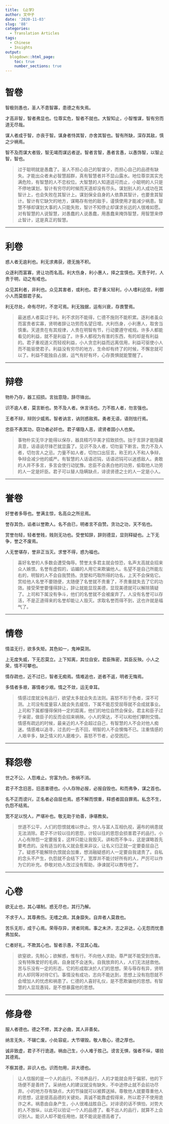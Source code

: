 ```yaml
---
title: 《止学》
author: 文中子
date: '2020-11-03'
slug: '88'
categories:
  - Translation Articles
tags:
  - Chinese
  - Insights
output:
  blogdown::html_page:
    toc: true
    number_sections: true
---
```


# 智卷

智极则愚也，圣人不患智寡，患德之有失焉。

才高非智，智者弗显也。位尊实危，智者不就也。大智知止，小智惟谋，智有穷而道无尽哉。

谋人者成于智，亦丧于智。谋身者恃其智，亦舍其智也。智有所缺，深存其敌，慎之少祸焉。

智不及而谋大者毁，智无竭而谋远者逆。智者言智，愚者言愚，以愚饰智，以智止智，智也。

> 过于聪明就是愚蠢了。圣人不担心自己的智谋少，而担心自己的品德有缺失。才能出众者未必智慧超群，真有智慧者并不显山露水。地位尊崇其实充满危险，有智慧的人不恋权位。大智慧的人知道适可而止，小聪明的人只是不停地谋划，智计有穷尽的时候而天道却没有尽头。谋划别人的人成功在其智计上，也会失败在其智计上。谋划保全自身的人依靠其智计，也要舍其智计。智计有它缺欠的地方，谋略存有他的敌手，谨慎使用才能减少祸患。智慧不够却谋划大事的人只能失败，智计不知停止却谋求长远的人很难如愿。对有智慧的人说智慧，对愚蠢的人说愚蠢，用愚蠢来掩饰智慧，用智慧来停止智计，这是真正的智慧。

---

# 利卷

惑人者无逾利也。利无求弗获，德无施不积。

众逐利而富寡，贤让功而名高。利大伤身，利小惠人，择之宜慎也。天贵于时，人贵于明，动之有戒也。

众见其利者，非利也。众见其害者，或利也。君子重义轻利，小人嗜利远信，利御小人而莫御君子矣。

利无尽处，命有尽时，不怠可焉。利无独据，运有兴衰，存畏警焉。

> 最迷惑人者莫过于利。利不求则不能得，仁德不施则不能积累。逐利者虽众而富贵者实寡，贤明者辞让功劳而名望日增。大利伤身，小利惠人，取舍当慎重。天道贵在有其规律，人贵在明智有节，行动要遵守戒规。许多人都能看见的利益，就不是利益了。许多人都视为有害的东西，有的却是有利益的。君子重视道义而轻视利益，小人贪恋利益而远离信用，利益可驱使小人而不能驱使君子。利益没有穷尽的地方，生命却有终了的时候，不懈怠就可以了。利益不能独自占据，运气有好有坏，心存畏惧就能警醒了。

---

# 辩卷

物朴乃存，器工招损。言拙意隐，辞尽锋出。

识不逾人者，莫言断也。势不及人者。休言讳也。力不胜人者，勿言强也。

王者不辩，辩则少威焉。智者讷言，讷则惑敌焉。勇者无语，语则怯行焉。

忠臣不表其功，窃功者必奸也。君子堪隐人恶，谤贤者固小人也矣。

> 事物朴实无华才能得以保存，器具精巧华美才招致损伤。拙于言辞才能隐藏真意，话语说尽锋芒就显露了。见识不及人者，切勿妄下断言。势力不及人者，切勿言人之忌。力量不如人者，切勿口出狂言。称王的人不和人争辩，争辩会减少他的威严。有智慧的人话语迟钝，话语迟钝可以迷惑敌人。勇敢的人并不多言，多言会使行动犹豫。忠臣不会表白他的功劳，偷取他人功劳的人一定是奸臣。君子可以替人隐瞒缺点，诽谤贤德之士的人一定是小人。

---

# 誉卷

好誉者多辱也。誉满主惊，名高众之所忌焉。

誉存其伪，谄者以誉欺人。名不由已，明者言不自赞。贪功之功，天不佑也。

赏誉勿轻，轻者誉贱，贱则无功也。受誉知辞，辞则德显，显则释疑也。上下无争，誉之不废焉。

人无誉堪存，誉非正当灭。求誉不得，惑为福也。

> 喜好名誉的人多数会遭受侮辱。赞誉太多君主就会惊恐，名声太高就会招来众人嫉恨。名誉有虚假的，谄媚的人用它来欺骗他人。名望不是自己所能左右的，明智的人不会自我赞扬。贪婪和巧取所得的功名，上天不会保佑它。赏给他人名誉不要随便，太随便了名誉就不贵重了，不贵重就失去了它的功效。接受荣誉要懂得辞让，辞让就能显现美德，显现美德就可以解除猜疑了。上司和下属没有争斗，他们的名誉就不会被废弃了。人没有名誉可以存活，不是正道得来的名誉却能让人毁灭。求取名誉而得不到，这也许就是福气了。


---

# 情卷

情滥无行，欲多失矩。其色如一，鬼神莫测。

上无度失威，下无忍莫立。上下知离，其位自安。君臣殊密，其臣反殃。小人之荣，情不可攀也。

情存疏也，近不过已，智者无痴焉。情难追也，逝者不返，明者无悔焉。

多情者多艰，寡情者少艰。情之不敛，运无幸耳。

> 情感过度就没有品行，欲望太多就会失去法则。喜怒不形于色者，深不可测。上司没有度量容人就会失去威信，下属不能忍受屈辱就不会成就事业。上司和下属都懂得保持一定的距离，他们的地位自然会保全。君主和臣子过于亲密，做臣子的反而会招来祸殃。小人的荣达，不可以和他们攀附交情。情感有疏远的时候，最亲近的人不会超过自己，有智慧的人不会对他人痴迷。情感难以追寻，过去的一去不回，明智的人不会懊悔不已。注重情感的人艰辛多，缺乏情义的人磨难少。喜怒不节者，必受困厄。

---

# 释怨卷

世之不公，人怨难止。穷富为仇，弥祸不消。

君子不念旧恶，旧恶害德也。小人存隙必报，必报自毁也。和而弗争，谋之首也。

名不正而谤兴，正名者必自屈也焉。惑不解而恨重，释惑者固自罪焉。私念不生，仇怨不结焉。

宽不足以悦人，严堪补也。敬无助于劝善，诤堪教矣。

> 世道不公平，人们的怨恨就难以停止。穷人与富人互相仇视，遍布的祸患就无法消除。君子不计较以往的恩怨，计较以往的恩怨会损害君子的品行。小人心有隙怨一定要报复，这样只能让我毁灭。讲和而不争斗，这是谋略首先要考虑的。没有适当的名义就会惹来非议，让名义归正就一定要委屈自己了。疑惑不能解除仇恨就会加重，想消融疑惑的人一定要自我谴责了。自私的念头不产生，仇怨就不会结下了。宽厚并不能讨好所有的人，严厉可以作为它的补充。恭敬对劝人改过没有帮助，诤谏就可以教导他了。

---

# 心卷

欲无止也，其心堪制。惑无尽也，其行乃解。

不求于人，其尊弗伤。无嗜之病，其身靡失。自弃者人莫救也。

苦乐无形，成于心焉。荣辱存异，贤者同焉。事之未济，志之非达，心无怨而忧患弗加矣。

仁者好礼，不欺其心也。智者示愚，不显其心哉。

> 欲窒欲，先制心；欲解惑，惟有行。不向他人求助，尊严就不能受到伤害。没有特殊爱好的毛病，自身就不会迷失。自我放弃的人，人们无法拯救他。苦与乐没有一定的形态，它的形成取决於人们的思想。荣与辱存有异，贤明的人却同等对待它们。事情没有成功，志向不能达到，思想上没有抱怨就不会增加人的忧虑和祸患了。仁德的人喜好礼仪，是不愿欺骗他的思想。有智慧的人显现愚钝，是不想暴露他的思想。

---

# 修身卷

服人者德也。德之不修，其才必曲，其人非善矣。

纳言无失，不辍亡废。小处容疵，大节堪毁。敬人敬心，德之厚也。

诚非致虚，君子不行诡道。祸由己生，小人难于胜己。谤言无惧，强者不纵，堪验其德焉。

不察其德，非识人也。识而勿用，非大德也。

> 让人信服的是一个人的品行。不培养品行，人的才能就会用于偏邪，他的下场便不是善终了。采纳他人的建议就没有缺失，不中途停止就不会前功尽弃。小的地方存有缺点，大的节操就可以被葬送掉。尊敬他人就要尊重他人的思想，这是提高品德的关键处。真诚不能靠虚假得来，所以君子不使用诡诈之术。祸患由自身产生，小人很难战胜自己。对诽谤的话不惧怕，对势大的人不放纵，以此可以验证一个人的品德了。看不出人的品行，就算不上会识别人。能识人却不能任用他，就不能说是德高者了。

































